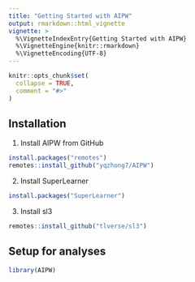 ```yaml
---
title: "Getting Started with AIPW"
output: rmarkdown::html_vignette
vignette: >
  %\VignetteIndexEntry{Getting Started with AIPW}
  %\VignetteEngine{knitr::rmarkdown}
  %\VignetteEncoding{UTF-8}
---
```


```r
knitr::opts_chunk$set(
  collapse = TRUE,
  comment = "#>"
)
```

## Installation
1. Install AIPW from GitHub

```r
install.packages("remotes")
remotes::install_github("yqzhong7/AIPW")
```

2. Install SuperLearner 

```r
install.packages("SuperLearner")
```

3. Install sl3

```r
remotes::install_github("tlverse/sl3")
```

## Setup for analyses
```r
library(AIPW)
```
